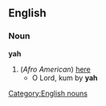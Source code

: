 ==English==
===Noun===
'''yah'''
#(''Afro American'') [[here]]
#* O Lord, kum by '''yah'''
[[Category:English nouns]]